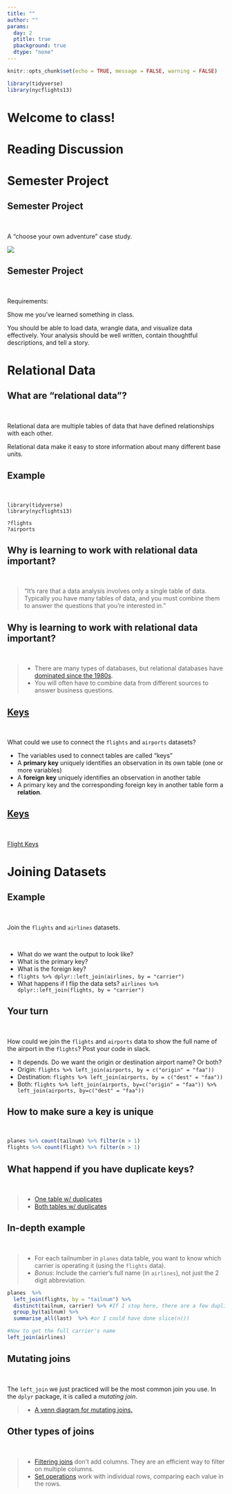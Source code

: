 ```yaml
---
title: ""
author: ""
params:
  day: 2
  ptitle: true
  pbackground: true
  dtype: "none"
---
```


```r
knitr::opts_chunk$set(echo = TRUE, message = FALSE, warning = FALSE)

library(tidyverse)
library(nycflights13)
```

# Welcome to class! {data-background=#e8c35d}

# Reading Discussion {data-background=#e8c35d}

# Semester Project {data-background=#e8c35d}

## Semester Project

<br>

A "choose your own adventure" case study.

![](images/own_adventure.jpeg)

## Semester Project

<br>

Requirements:

Show me you've learned something in class. 

You should be able to load data, wrangle data, and visualize data effectively. Your analysis should be well written, contain thoughtful descriptions, and tell a story.

# Relational Data {data-background=#e8c35d}

## What are "relational data"?

<br>

Relational data are multiple tables of data that have defined relationships with each other.

Relational data make it easy to store information about many different base units.

## Example

<br>

```
library(tidyverse)
library(nycflights13)

?flights
?airports
```

## Why is learning to work with relational data important?

<br>

> "It's rare that a data analysis involves only a single table of data. Typically you have many tables of data, and you must combine them to answer the questions that you're interested in."

## Why is learning to work with relational data important?

<br>

> - There are many types of databases, but relational databases have [dominated since the 1980s](https://www.oracle.com/database/what-is-database.html). 
> - You will often have to combine data from different sources to answer business questions.

## [Keys](https://r4ds.had.co.nz/relational-data.html)

<br>

What could we use to connect the `flights` and `airports` datasets?

- The variables used to connect tables are called "keys"
- A **primary key** uniquely identifies an observation in its own table (one or more variables)
- A **foreign key** uniquely identifies an observation in another table
- A primary key and the corresponding foreign key in another table form a **relation**.

## [Keys](https://r4ds.had.co.nz/relational-data.html)

<br>

[Flight Keys](https://r4ds.had.co.nz/diagrams/relational-nycflights.png)

# Joining Datasets {data-background=#e8c35d}

## Example 

<br>

Join the `flights` and `airlines` datasets.

<br>

- What do we want the output to look like?
- What is the primary key?
- What is the foreign key?
- `flights %>% dplyr::left_join(airlines, by = "carrier")`
- What happens if I flip the data sets? `airlines %>% dplyr::left_join(flights, by = "carrier")`

## Your turn

<br>

How could we join the `flights` and `airports` data to show the full name of the airport in the `flights`? Post your code in slack.

- It depends. Do we want the origin or destination airport name? Or both?
- Origin: `flights %>% left_join(airports, by = c("origin" = "faa"))`
- Destination: `flights %>% left_join(airports, by = c("dest" = "faa"))`
- Both: `flights %>% left_join(airports, by=c("origin" = "faa")) %>% left_join(airports, by=c("dest" = "faa"))`

## How to make sure a key is unique

<br>

```r
planes %>% count(tailnum) %>% filter(n > 1)
flights %>% count(flight) %>% filter(n > 1)
```

## What happend if you have duplicate keys?

<br>

> - [One table w/ duplicates](http://r4ds.had.co.nz/diagrams/join-one-to-many.png)
> - [Both tables w/ duplicates](http://r4ds.had.co.nz/diagrams/join-many-to-many.png)

## In-depth example

<br>

<!----
**Partner-up**: 1 is a problem solver and tells what to do. The other is the coder and codes up the solution.
---->

> - For each tailnumber in `planes` data table, you want to know which carrier is operating it (using the `flights` data).
> - *Bonus*: Include the carrier's full name (in `airlines`), not just the 2 digit abbreviation.


```r
planes  %>% 
  left_join(flights, by = "tailnum") %>% 
  distinct(tailnum, carrier) %>% #If I stop here, there are a few duplicate tailnumbers, they were operated by multiple carriers. Because flights is sorted in chronological order, I just take the last (or most recent one) to remove the duplicates
  group_by(tailnum) %>% 
  summarise_all(last)  %>% #or I could have done slice(n())

#Now to get the full carrier's name
left_join(airlines)

```

## Mutating joins

<br>

The `left_join` we just practiced will be the most common join you use. In the `dplyr` package, it is called a *mutating join*.

>- [A venn diagram for mutating joins.](https://r4ds.had.co.nz/diagrams/join-venn.png)

## Other types of joins

<br>

> - [Filtering joins](http://r4ds.had.co.nz/relational-data.html#filtering-joins) don't add columns. They are an efficient way to filter on multiple columns.
>- [Set operations](https://r4ds.had.co.nz/relational-data.html#set-operations) work with individual rows, comparing each value in the rows.


